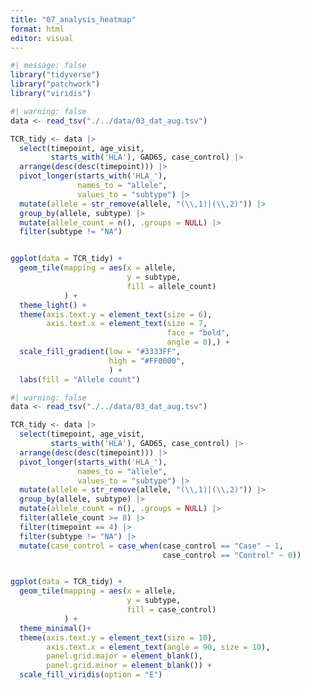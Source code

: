 ```yaml
---
title: "07_analysis_heatmap"
format: html
editor: visual
---
```


```r
#| message: false
library("tidyverse")
library("patchwork")
library("viridis")
```

```r
#| warning: false
data <- read_tsv("./../data/03_dat_aug.tsv")

TCR_tidy <- data |> 
  select(timepoint, age_visit,
         starts_with('HLA'), GAD65, case_control) |>
  arrange(desc(desc(timepoint))) |> 
  pivot_longer(starts_with('HLA_'), 
               names_to = "allele",
               values_to = "subtype") |>
  mutate(allele = str_remove(allele, "(\\,1)|(\\,2)")) |>
  group_by(allele, subtype) |> 
  mutate(allele_count = n(), .groups = NULL) |>
  filter(subtype != "NA")


ggplot(data = TCR_tidy) +
  geom_tile(mapping = aes(x = allele,
                          y = subtype,
                          fill = allele_count)
            ) + 
  theme_light() + 
  theme(axis.text.y = element_text(size = 6),
        axis.text.x = element_text(size = 7,
                                   face = "bold",
                                   angle = 0),) +
  scale_fill_gradient(low = "#3333FF",
                      high = "#FF0000",
                      ) + 
  labs(fill = "Allele count")

```

```r
#| warning: false
data <- read_tsv("./../data/03_dat_aug.tsv")

TCR_tidy <- data |> 
  select(timepoint, age_visit,
         starts_with('HLA'), GAD65, case_control) |>
  arrange(desc(desc(timepoint))) |> 
  pivot_longer(starts_with('HLA_'), 
               names_to = "allele",
               values_to = "subtype") |>
  mutate(allele = str_remove(allele, "(\\,1)|(\\,2)")) |>
  group_by(allele, subtype) |> 
  mutate(allele_count = n(), .groups = NULL) |>
  filter(allele_count >= 8) |>
  filter(timepoint == 4) |>
  filter(subtype != "NA") |>
  mutate(case_control = case_when(case_control == "Case" ~ 1,
                                  case_control == "Control" ~ 0))


ggplot(data = TCR_tidy) +
  geom_tile(mapping = aes(x = allele,
                          y = subtype,
                          fill = case_control)
            ) + 
  theme_minimal()+
  theme(axis.text.y = element_text(size = 10),
        axis.text.x = element_text(angle = 90, size = 10),
        panel.grid.major = element_blank(),
        panel.grid.minor = element_blank()) +
  scale_fill_viridis(option = "E")

```
